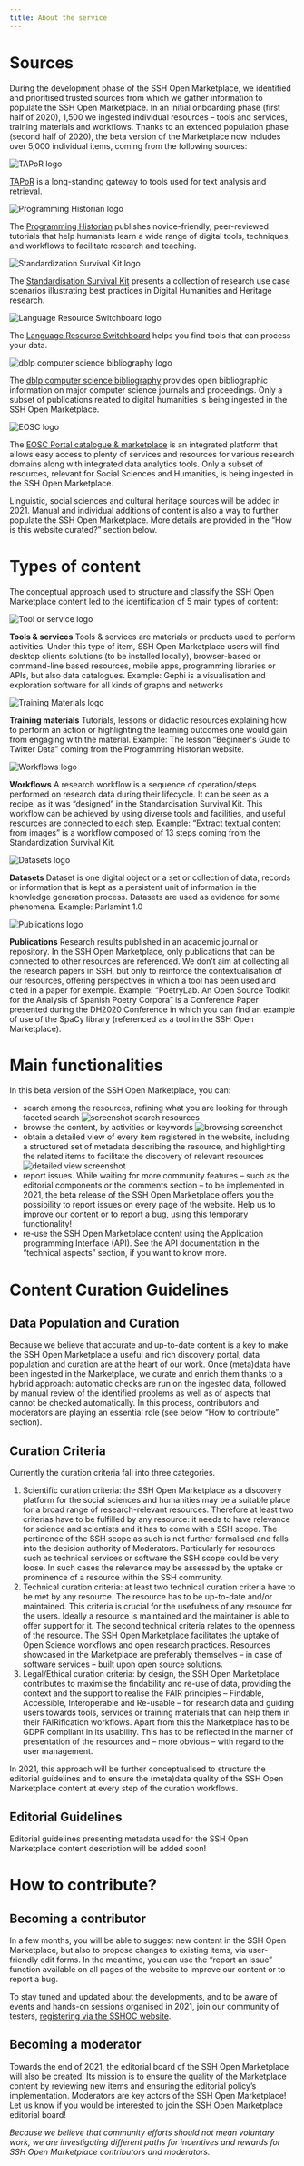 ```yaml
---
title: About the service
---
```

# Sources

During the development phase of the SSH Open Marketplace, we identified and prioritised trusted sources from which we gather information to populate the SSH Open Marketplace. In an initial onboarding phase (first half of 2020), 1,500 we ingested individual resources – tools and services, training materials and workflows. Thanks to an extended population phase (second half of 2020), the beta version of the Marketplace now includes over 5,000 individual items, coming from the following sources:

![](/assets/images/source_TAPoR_logo.png "TAPoR logo")

[TAPoR](http://tapor.ca/home) is a long-standing gateway to tools used for text analysis and retrieval.

![](/assets/images/ph-en.svg "Programming Historian logo")

The [Programming Historian](https://programminghistorian.org/) publishes novice-friendly, peer-reviewed tutorials that help humanists learn a wide range of digital tools, techniques, and workflows to facilitate research and teaching.

![](/assets/images/source_ssk_logo.svg "Standardization Survival Kit logo")

The [Standardisation Survival Kit](http://ssk.huma-num.fr/#/) presents a collection of research use case scenarios illustrating best practices in Digital Humanities and Heritage research.

![](/assets/images/source_switchboard_logo.png "Language Resource Switchboard logo")

The [Language Resource Switchboard](https://switchboard.clarin.eu/) helps you find tools that can process your data.

![](/assets/images/source_dblp_logo_320x120.png "dblp computer science bibliography logo")

The [dblp computer science bibliography](https://dblp.org/) provides open bibliographic information on major computer science journals and proceedings. Only a subset of publications related to digital humanities is being ingested in the SSH Open Marketplace.

![](/assets/images/source_eosc_logo.png "EOSC logo")

The [EOSC Portal catalogue & marketplace](https://marketplace.eosc-portal.eu/) is an integrated platform that allows easy access to plenty of services and resources for various research domains along with integrated data analytics tools. Only a subset of resources, relevant for Social Sciences and Humanities, is being ingested in the SSH Open Marketplace.

Linguistic, social sciences and cultural heritage sources will be added in 2021. Manual and individual additions of content is also a way to further populate the SSH Open Marketplace. More details are provided in the “How is this website curated?” section below.

# Types of content

The conceptual approach used to structure and classify the SSH Open Marketplace content led to the identification of 5 main types of content:

![](/assets/images/categories/tool-or-service.svg "Tool or service logo")

**Tools & services**
Tools & services are materials or products used to perform activities. Under this type of item, SSH Open Marketplace users will find desktop clients solutions (to be installed locally), browser-based or command-line based resources, mobile apps, programming libraries or APIs, but also data catalogues.
Example: Gephi is a visualisation and exploration software for all kinds of graphs and networks

![](/assets/images/categories/training-material.svg "Training Materials logo")

**Training materials**
Tutorials, lessons or didactic resources explaining how to perform an action or highlighting the learning outcomes one would gain from engaging with the material.
Example: The lesson “Beginner's Guide to Twitter Data” coming from the Programming Historian website.

![](/assets/images/categories/workflows.svg "Workflows logo")

**Workflows**
A research workflow is a sequence of operation/steps performed on research data during their lifecycle. It can be seen as a recipe, as it was “designed” in the Standardisation Survival Kit. This workflow can be achieved by using diverse tools and facilities, and useful resources are connected to each step.
Example: “Extract textual content from images” is a workflow composed of 13 steps coming from the Standardization Survival Kit.

![](/assets/images/categories/dataset.svg "Datasets logo")

**Datasets**
Dataset is one digital object or a set or collection of data, records or information that is kept as a persistent unit of information  in  the  knowledge  generation  process.  Datasets  are  used  as  evidence  for  some phenomena.
Example: Parlamint 1.0

![](/assets/images/categories/publication.svg "Publications logo")

**Publications**
Research results published in an academic journal or repository. In the SSH Open Marketplace, only publications that can be connected to other resources are referenced. We don’t aim at collecting all the research papers in SSH, but only to reinforce the contextualisation of our resources, offering perspectives in which a tool has been used and cited in a paper for exemple.
Example: “PoetryLab. An Open Source Toolkit for the Analysis of Spanish Poetry Corpora” is a Conference Paper presented during the DH2020 Conference in which you can find an example of use of the SpaCy library (referenced as a tool in the SSH Open Marketplace).

# Main functionalities

In this beta version of the SSH Open Marketplace, you can:

* search among the resources, refining what you are looking for through faceted search
  ![](/assets/images/search-refine-screenshot.png "screenshot search resources")
* browse the content, by activities or keywords
  ![](/assets/images/browse_activities_screenshot.png "browsing screenshot")
* obtain a detailed view of every item registered in the website, including a structured set of metadata describing the resource, and highlighting the related items to facilitate the discovery of relevant resources 
  ![](/assets/images/details-related-screenshot.jpg "detailed view screenshot")
* report issues. While waiting for more community features – such as the editorial components or the comments section – to be implemented in 2021, the beta release of the SSH Open Marketplace offers you the possibility to report issues on every page of the website. Help us to improve our content or to report a bug, using this temporary functionality!
* re-use the SSH Open Marketplace content using the Application programming Interface (API). See the API documentation in the “technical aspects” section, if you want to know more.

# Content Curation Guidelines

## Data Population and Curation

Because we believe that accurate and up-to-date content is a key to make the SSH Open Marketplace a useful and rich discovery portal, data population and curation are at the heart of our work. Once (meta)data have been ingested in the Marketplace, we curate and enrich them thanks to a hybrid approach: automatic checks are run on the ingested data, followed by manual review of the identified problems as well as of aspects that cannot be checked automatically. In this process, contributors and moderators are playing an essential role (see below “How to contribute” section). 

## Curation Criteria

Currently the curation criteria fall into three categories.

1. Scientific curation criteria: the SSH Open Marketplace as a discovery platform for the social sciences and humanities may be a suitable place for a broad range of research-relevant resources. Therefore at least two criterias have to be fulfilled by any resource: it needs to have relevance for science and scientists and it has to come with a SSH scope. The pertinence of the SSH scope as such is not further formalised and falls into the decision authority of Moderators. Particularly for resources such as technical services or software the SSH scope could be very loose. In such cases the relevance may be assessed by the uptake or prominence of a resource within the SSH community. 
2. Technical curation criteria: at least two technical curation criteria have to be met by any resource. The resource has to be up-to-date and/or maintained. This criteria is crucial for the usefulness of any resource for the users. Ideally a resource is maintained and the maintainer is able to offer support for it. The second technical criteria relates to the openness of the resource. The SSH Open Marketplace facilitates the uptake of Open Science workflows and open research practices. Resources showcased in the Marketplace are preferably themselves – in case of software services – built upon open source solutions.
3. Legal/Ethical curation criteria: by design, the SSH Open Marketplace contributes to maximise the findability and re-use of data, providing the context and the support to realise the FAIR principles – Findable, Accessible, Interoperable and Re-usable – for research data and guiding users towards tools, services or training materials that can help them in their FAIRification workflows. Apart from this the Marketplace has to be GDPR compliant in its usability. This has to be reflected in the manner of presentation of the resources and – more obvious – with regard to the user management.

In 2021, this approach will be further conceptualised to structure the editorial guidelines and to ensure the (meta)data quality of the SSH Open Marketplace content at every step of the curation workflows. 

## Editorial Guidelines

Editorial guidelines presenting metadata used for the SSH Open Marketplace content description will be added soon!

# How to contribute?

## Becoming a contributor

In a few months, you will be able to suggest new content in the SSH Open Marketplace, but also to propose changes to existing items, via user-friendly edit forms. In the meantime, you can use the “report an issue” function available on all pages of the website to improve our content or to report a bug. 

To stay tuned and updated about the developments, and to be aware of events and hands-on sessions organised in 2021, join our community of testers, [registering via the SSHOC website](https://www.sshopencloud.eu/user/register).

## Becoming a moderator

Towards the end of 2021, the editorial board of the SSH Open Marketplace will also be created! Its mission is to ensure the quality of the Marketplace content by reviewing new items and ensuring the editorial policy’s implementation. Moderators are key actors of the SSH Open Marketplace! Let us know if you would be interested to join the SSH Open Marketplace editorial board!

*Because we believe that community efforts should not mean voluntary work, we are investigating different paths for incentives and rewards for SSH Open Marketplace contributors and moderators.*